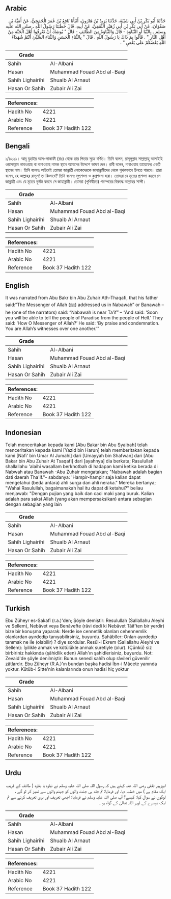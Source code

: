 ## Arabic


<div dir="rtl" lang="ar" style={{fontSize:'larger',backgroundColor:'#f8f9fa',padding:20}}>
حَدَّثَنَا أَبُو بَكْرِ بْنُ أَبِي شَيْبَةَ، حَدَّثَنَا يَزِيدُ بْنُ هَارُونَ، أَنْبَأَنَا نَافِعُ بْنُ عُمَرَ الْجُمَحِيُّ، عَنْ أُمَيَّةَ بْنِ صَفْوَانَ، عَنْ أَبِي بَكْرِ بْنِ أَبِي زُهَيْرٍ الثَّقَفِيِّ، عَنْ أَبِيهِ، قَالَ خَطَبَنَا رَسُولُ اللَّهِ ـ صلى الله عليه وسلم ـ بِالنَّبَا أَوِ النَّبَاوَةِ - قَالَ وَالنَّبَاوَةُ مِنَ الطَّائِفِ - قَالَ ‏"‏ يُوشِكُ أَنْ تَعْرِفُوا أَهْلَ الْجَنَّةِ مِنْ أَهْلِ النَّارِ ‏"‏ ‏.‏ قَالُوا بِمَ ذَاكَ يَا رَسُولَ اللَّهِ ‏.‏ قَالَ ‏"‏ بِالثَّنَاءِ الْحَسَنِ وَالثَّنَاءِ السَّيِّئِ أَنْتُمْ شُهَدَاءُ اللَّهِ بَعْضُكُمْ عَلَى بَعْضٍ ‏"‏ ‏.‏
</div>
<div style={{backgroundColor:'#f8f9fa',padding:20, marginBottom: 10}}><table> <thead> <tr> <th>Grade</th> <th></th> </tr> </thead> <tbody> <tr><td>Sahih</td><td>Al-Albani</td></tr><tr><td>Hasan</td><td>Muhammad Fouad Abd al-Baqi</td></tr><tr><td>Sahih Lighairihi</td><td>Shuaib Al Arnaut</td></tr><tr><td>Hasan Or Sahih</td><td>Zubair Ali Zai</td></tr></tbody></table><table> <thead> <tr> <th>References:</th> <th></th> </tr> </thead> <tbody><tr><td>Hadith No</td><td>4221</td></tr><tr><td>Arabic No</td><td>4221</td></tr><tr><td>Reference</td><td>Book 37 Hadith 122</td></tr></tbody></table></div>

## Bengali


<div dir="ltr" lang="bn" style={{fontSize:'larger',backgroundColor:'#f8f9fa',padding:20}}>
১/৪২২১। আবূ যুহাইর আস-সাকাফী (রাঃ) থেকে তার পিতার সুত্রে বর্ণিত। তিনি বলেন, রাসূলুল্লাহ সাল্লাল্লাহু আলাইহি ওয়াসাল্লাম নাবাওয়াহ বা বানাওয়াহ নামক স্থানে আমাদের উদ্দেশে ভাষণ দেন। রাবী বলেন, নাবাওয়াহ তায়েফের একটি স্থানের নাম। তিনি বলেনঃ অচিরেই তোমরা জান্নাতী লোকেদেরকে জাহান্নামীদের থেকে পৃথকভাবে চিনতে পারবে। তারা বলেন, হে আল্লাহর রাসূল! তা কিভাবে? তিনি বলেনঃ সুপ্রশংসা ও কুপ্রশংসা দ্বারা। তোমরা যে মৃতের প্রশংসা করবে সে জান্নাতী এবং যে মৃতের দুর্নাম করবে সে জাহান্নামী। তোমরা (পৃথিবীতে) পরস্পরের বিরুদ্ধে আল্লাহর সাক্ষী।
</div>
<div style={{backgroundColor:'#f8f9fa',padding:20, marginBottom: 10}}><table> <thead> <tr> <th>Grade</th> <th></th> </tr> </thead> <tbody> <tr><td>Sahih</td><td>Al-Albani</td></tr><tr><td>Hasan</td><td>Muhammad Fouad Abd al-Baqi</td></tr><tr><td>Sahih Lighairihi</td><td>Shuaib Al Arnaut</td></tr><tr><td>Hasan Or Sahih</td><td>Zubair Ali Zai</td></tr></tbody></table><table> <thead> <tr> <th>References:</th> <th></th> </tr> </thead> <tbody><tr><td>Hadith No</td><td>4221</td></tr><tr><td>Arabic No</td><td>4221</td></tr><tr><td>Reference</td><td>Book 37 Hadith 122</td></tr></tbody></table></div>

## English


<div dir="ltr" lang="en" style={{fontSize:'larger',backgroundColor:'#f8f9fa',padding:20}}>
It was narrated from Abu Bakr bin Abu Zuhair Ath-Thaqafi, that his father said:“The Messenger of Allah (ﷺ) addressed us in Nabawah” or Banawah – he (one of the narrators) said: “Nabawah is near Ta’if” – “And said: ‘Soon you will be able to tell the people of Paradise from the people of Hell.’ They said: ‘How O Messenger of Allah?’ He said: ‘By praise and condemnation. You are Allah’s witnesses over one another.’”
</div>
<div style={{backgroundColor:'#f8f9fa',padding:20, marginBottom: 10}}><table> <thead> <tr> <th>Grade</th> <th></th> </tr> </thead> <tbody> <tr><td>Sahih</td><td>Al-Albani</td></tr><tr><td>Hasan</td><td>Muhammad Fouad Abd al-Baqi</td></tr><tr><td>Sahih Lighairihi</td><td>Shuaib Al Arnaut</td></tr><tr><td>Hasan Or Sahih</td><td>Zubair Ali Zai</td></tr></tbody></table><table> <thead> <tr> <th>References:</th> <th></th> </tr> </thead> <tbody><tr><td>Hadith No</td><td>4221</td></tr><tr><td>Arabic No</td><td>4221</td></tr><tr><td>Reference</td><td>Book 37 Hadith 122</td></tr></tbody></table></div>

## Indonesian


<div dir="ltr" lang="id" style={{fontSize:'larger',backgroundColor:'#f8f9fa',padding:20}}>
Telah menceritakan kepada kami [Abu Bakar bin Abu Syaibah] telah menceritakan kepada kami [Yazid bin Harun] telah memberitakan kepada kami [Nafi' bin Umar Al Jumahi] dari [Umayyah bin Shafwan] dari [Abu Bakar bin Abu Zuhair At Tsaqafi] dari [ayahnya] dia berkata; Rasulullah shallallahu 'alaihi wasallam berkhotbah di hadapan kami ketika berada di Nabwah atau Banawah -Abu Zuhair mengatakan; "Nabawah adalah bagian dati daerah Tha'if."- sabdanya: 'Hampir-hampir saja kalian dapat mengetahui (beda antara) ahli surga dan ahli neraka." Mereka bertanya; "Wahai Rasulullah, bagaimanakah hal itu dapat di ketahui?" beliau menjawab: "Dengan pujian yang baik dan caci maki yang buruk. Kalian adalah para saksi Allah (yang akan mempersaksikan) antara sebagian dengan sebagian yang lain
</div>
<div style={{backgroundColor:'#f8f9fa',padding:20, marginBottom: 10}}><table> <thead> <tr> <th>Grade</th> <th></th> </tr> </thead> <tbody> <tr><td>Sahih</td><td>Al-Albani</td></tr><tr><td>Hasan</td><td>Muhammad Fouad Abd al-Baqi</td></tr><tr><td>Sahih Lighairihi</td><td>Shuaib Al Arnaut</td></tr><tr><td>Hasan Or Sahih</td><td>Zubair Ali Zai</td></tr></tbody></table><table> <thead> <tr> <th>References:</th> <th></th> </tr> </thead> <tbody><tr><td>Hadith No</td><td>4221</td></tr><tr><td>Arabic No</td><td>4221</td></tr><tr><td>Reference</td><td>Book 37 Hadith 122</td></tr></tbody></table></div>

## Turkish


<div dir="ltr" lang="tr" style={{fontSize:'larger',backgroundColor:'#f8f9fa',padding:20}}>
Ebu Züheyr es-Sakafî (r.a.)'den; Şöyle demiştir: Resulullah (Sallallahu Aleyhi ve Sellem), Nebâvet veya Benâvefte (râvi dedi ki Nebâvet Tâif'ten bir yerdir) bize bir konuşma yaparak: Nerde ise cennetlik olanları cehennemlik olanlardan ayırdedip tanıyabilirsiniz, buyurdu. Sahâbîler: Onları ayırdedip tanımak ne ile (olabilir) ? diye sordular. Resûl-i Ekrem (Sallallahu Aleyhi ve Sellem): İyilikle anmak ve kötülükle anmak suretiyle (olur). (Çünkü) siz birbiriniz hakkında (şâhidlik eden) Allah'ın şahidlerisiniz, buyurdu. Not: Zevaid'de şöyle denilmiştir: Bunun senedi sahîh olup râvilerî güvenilir zâtlardır. Ebu Züheyr (R.A.)'ın bundan başka hadisi İbn-i Mâcete yanında yoktur. Kütüb-i Sitte'nin kalanlarında onun hadisi hiç yoktur
</div>
<div style={{backgroundColor:'#f8f9fa',padding:20, marginBottom: 10}}><table> <thead> <tr> <th>Grade</th> <th></th> </tr> </thead> <tbody> <tr><td>Sahih</td><td>Al-Albani</td></tr><tr><td>Hasan</td><td>Muhammad Fouad Abd al-Baqi</td></tr><tr><td>Sahih Lighairihi</td><td>Shuaib Al Arnaut</td></tr><tr><td>Hasan Or Sahih</td><td>Zubair Ali Zai</td></tr></tbody></table><table> <thead> <tr> <th>References:</th> <th></th> </tr> </thead> <tbody><tr><td>Hadith No</td><td>4221</td></tr><tr><td>Arabic No</td><td>4221</td></tr><tr><td>Reference</td><td>Book 37 Hadith 122</td></tr></tbody></table></div>

## Urdu


<div dir="rtl" lang="ur" style={{fontSize:'larger',backgroundColor:'#f8f9fa',padding:20}}>
ابوزہیر ثقفی رضی اللہ عنہ کہتے ہیں کہ رسول اللہ صلی اللہ علیہ وسلم نے نباوہ یا بناوہ ( طائف کے قریب ایک مقام ہے ) میں خطبہ دیا، اور فرمایا: تم جلد ہی جنت والوں کو جہنم والوں سے تمیز کر لو گے ، لوگوں نے سوال کیا: کیسے؟ آپ صلی اللہ علیہ وسلم نے فرمایا: اچھی تعریف اور بری تعریف کرنے سے تم ایک دوسرے کے اوپر اللہ تعالیٰ کے گواہ ہو ۔
</div>
<div style={{backgroundColor:'#f8f9fa',padding:20, marginBottom: 10}}><table> <thead> <tr> <th>Grade</th> <th></th> </tr> </thead> <tbody> <tr><td>Sahih</td><td>Al-Albani</td></tr><tr><td>Hasan</td><td>Muhammad Fouad Abd al-Baqi</td></tr><tr><td>Sahih Lighairihi</td><td>Shuaib Al Arnaut</td></tr><tr><td>Hasan Or Sahih</td><td>Zubair Ali Zai</td></tr></tbody></table><table> <thead> <tr> <th>References:</th> <th></th> </tr> </thead> <tbody><tr><td>Hadith No</td><td>4221</td></tr><tr><td>Arabic No</td><td>4221</td></tr><tr><td>Reference</td><td>Book 37 Hadith 122</td></tr></tbody></table></div>